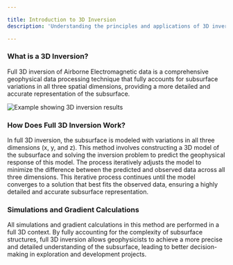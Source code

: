 ```yaml
---

title: Introduction to 3D Inversion
description: 'Understanding the principles and applications of 3D inversion in geophysics'

---
```


### What is a 3D Inversion?

Full 3D inversion of Airborne Electromagnetic data is a comprehensive geophysical data processing technique that fully accounts for subsurface variations in all three spatial dimensions, providing a more detailed and accurate representation of the subsurface.

<Frame caption="Example showing 3D inversion results">
  <img src="/images/3d.png" alt="Example showing 3D inversion results" />
</Frame>

### How Does Full 3D Inversion Work?

In full 3D inversion, the subsurface is modeled with variations in all three dimensions (x, y, and z). This method involves constructing a 3D model of the subsurface and solving the inversion problem to predict the geophysical response of this model. The process iteratively adjusts the model to minimize the difference between the predicted and observed data across all three dimensions. This iterative process continues until the model converges to a solution that best fits the observed data, ensuring a highly detailed and accurate subsurface representation.

### Simulations and Gradient Calculations

All simulations and gradient calculations in this method are performed in a full 3D context. By fully accounting for the complexity of subsurface structures, full 3D inversion allows geophysicists to achieve a more precise and detailed understanding of the subsurface, leading to better decision-making in exploration and development projects.